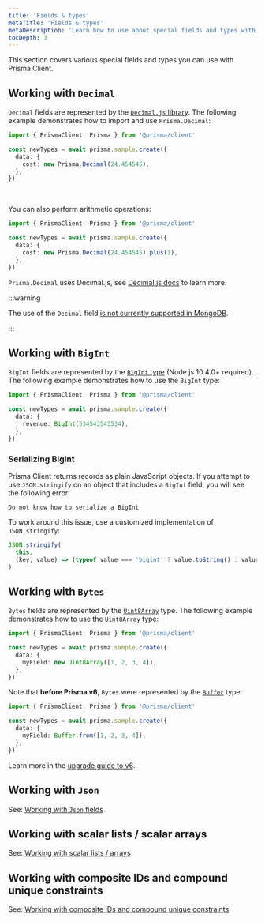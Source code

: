 ```yaml
---
title: 'Fields & types'
metaTitle: 'Fields & types'
metaDescription: 'Learn how to use about special fields and types with Prisma Client.'
tocDepth: 3
---
```


<TopBlock>

This section covers various special fields and types you can use with Prisma Client.

</TopBlock>

## Working with `Decimal`

`Decimal` fields are represented by the [`Decimal.js` library](https://mikemcl.github.io/decimal.js/). The following example demonstrates how to import and use `Prisma.Decimal`:

```ts
import { PrismaClient, Prisma } from '@prisma/client'

const newTypes = await prisma.sample.create({
  data: {
    cost: new Prisma.Decimal(24.454545),
  },
})
```

<br/>

You can also perform arithmetic operations:

```ts
import { PrismaClient, Prisma } from '@prisma/client'

const newTypes = await prisma.sample.create({
  data: {
    cost: new Prisma.Decimal(24.454545).plus(1),
  },
})
```

`Prisma.Decimal` uses Decimal.js, see [Decimal.js docs](https://mikemcl.github.io/decimal.js) to learn more.


:::warning

The use of the `Decimal` field [is not currently supported in MongoDB](https://github.com/prisma/prisma/issues/12637).

:::

## Working with `BigInt`

`BigInt` fields are represented by the [`BigInt` type](https://developer.mozilla.org/en-US/docs/Web/JavaScript/Reference/Global_Objects/BigInt) (Node.js 10.4.0+ required). The following example demonstrates how to use the `BigInt` type:

```ts
import { PrismaClient, Prisma } from '@prisma/client'

const newTypes = await prisma.sample.create({
  data: {
    revenue: BigInt(534543543534),
  },
})
```

### Serializing BigInt

Prisma Client returns records as plain JavaScript objects. If you attempt to use `JSON.stringify` on an object that includes a `BigInt` field, you will see the following error:

```
Do not know how to serialize a BigInt
```

To work around this issue, use a customized implementation of `JSON.stringify`:

```js
JSON.stringify(
  this,
  (key, value) => (typeof value === 'bigint' ? value.toString() : value) // return everything else unchanged
)
```

## Working with `Bytes`

`Bytes` fields are represented by the [`Uint8Array`](https://developer.mozilla.org/en-US/docs/Web/JavaScript/Reference/Global_Objects/Uint8Array) type. The following example demonstrates how to use the `Uint8Array` type:

```ts
import { PrismaClient, Prisma } from '@prisma/client'

const newTypes = await prisma.sample.create({
  data: {
    myField: new Uint8Array([1, 2, 3, 4]),
  },
})
```

Note that **before Prisma v6**, `Bytes` were represented by the [`Buffer`](https://nodejs.org/api/buffer.html) type:

```ts
import { PrismaClient, Prisma } from '@prisma/client'

const newTypes = await prisma.sample.create({
  data: {
    myField: Buffer.from([1, 2, 3, 4]),
  },
})
```

Learn more in the [upgrade guide to v6](/orm/more/upgrade-guides/upgrading-versions/upgrading-to-prisma-6).


## Working with `Json`

See: [Working with `Json` fields](/orm/prisma-client/special-fields-and-types/working-with-json-fields)

## Working with scalar lists / scalar arrays

See: [Working with scalar lists / arrays](/orm/prisma-client/special-fields-and-types/working-with-scalar-lists-arrays)

## Working with composite IDs and compound unique constraints

See: [Working with composite IDs and compound unique constraints](/orm/prisma-client/special-fields-and-types/working-with-composite-ids-and-constraints)

